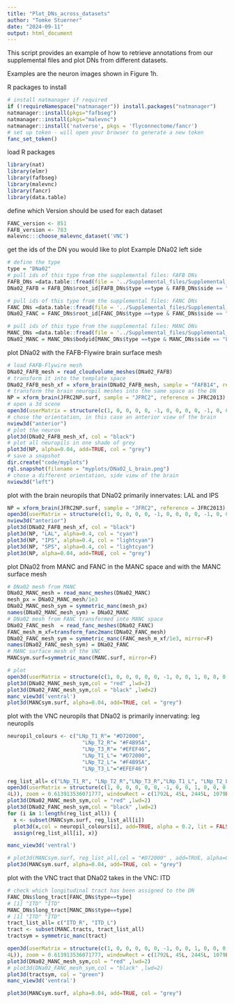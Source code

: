 ```yaml
---
title: "Plot_DNs_across_datasets"
author: "Tomke Stuerner"
date: "2024-09-11"
output: html_document
---
```

This script provides an example of how to retrieve annotations from our supplemental files and plot DNs from different datasets. 

Examples are the neuron images shown in Figure 1h.

R packages to install
```r
# install natmanager if required
if (!requireNamespace("natmanager")) install.packages("natmanager")
natmanager::install(pkgs="fafbseg")
natmanager::install(pkgs="malevnc")
natmanager::install('natverse', pkgs = 'flyconnectome/fancr')
# set up token - will open your browser to generate a new token
fanc_set_token()
```
load R packages
```r
library(nat)
library(elmr)
library(fafbseg)
library(malevnc)
library(fancr)
library(data.table)
```
define which Version should be used for each dataset
```r
FANC_version <- 851
FAFB_version <- 783
malevnc:::choose_malevnc_dataset('VNC')
```
get the ids of the DN you would like to plot
Example DNa02 left side
```r
# define the type
type = "DNa02"
# pull ids of this type from the supplemental files: FAFB DNs
FAFB_DNs =data.table::fread(file = '../Supplemental_files/Supplemental_file5_FAFB_DNs.tsv')
DNa02_FAFB = FAFB_DNs$root_id[FAFB_DNs$type ==type & FAFB_DNs$side == "L"]

# pull ids of this type from the supplemental files: FANC DNs
FANC_DNs =data.table::fread(file = '../Supplemental_files/Supplemental_file6_FANC_DNs.tsv')
DNa02_FANC = FANC_DNs$root_id[FANC_DNs$type ==type & FANC_DNs$side == "L"]

# pull ids of this type from the supplemental files: MANC DNs
MANC_DNs =data.table::fread(file = '../Supplemental_files/Supplemental_file7_MANC_DNs.tsv')
DNa02_MANC = MANC_DNs$bodyid[MANC_DNs$type ==type & MANC_DNs$side == "L"]
```

plot DNa02 with the FAFB-Flywire brain surface mesh
```r
# load FAFB-Flywire mesh
DNa02_FAFB_mesh = read_cloudvolume_meshes(DNa02_FAFB)
# transform it into the template space
DNa02_FAFB_mesh_xf = xform_brain(DNa02_FAFB_mesh, sample = "FAFB14", reference = JFRC2013)
# transform the brain neuropil meshes into the same space as the DN
NP = xform_brain(JFRC2NP.surf, sample = "JFRC2", reference = JFRC2013)
# open a 3d scene
open3d(userMatrix = structure(c(1, 0, 0, 0, 0, -1, 0, 0, 0, 0, -1, 0, 0, 0, 0, 1), .Dim = c(4L,4L)), zoom = 0.556837737560272, windowRect = c(0L, 44L, 1686L, 1090L))
# chose the orientation, in this case an anterior view of the brain
nview3d("anterior")
# plot the neuron
plot3d(DNa02_FAFB_mesh_xf, col = "black")
# plot all neuropils in one shade of grey
plot3d(NP, alpha=0.04, add=TRUE, col = "grey")
# save a snapshot
dir.create("code/myplots")
rgl.snapshot(filename = "myplots/DNa02_L_brain.png")
# chose a different orientation, side view of the brain
nview3d("left")
```

plot with the brain neuropils that DNa02 primarily innervates: LAL and IPS
```r
NP = xform_brain(JFRC2NP.surf, sample = "JFRC2", reference = JFRC2013)
open3d(userMatrix = structure(c(1, 0, 0, 0, 0, -1, 0, 0, 0, 0, -1, 0, 0, 0, 0, 1), .Dim = c(4L,4L)), zoom = 0.556837737560272, windowRect = c(0L, 44L, 1686L, 1090L))
nview3d("anterior")
plot3d(DNa02_FAFB_mesh_xf, col = "black")
plot3d(NP, "LAL", alpha=0.4, col = "cyan")
plot3d(NP, "IPS", alpha=0.4, col = "lightcyan")
plot3d(NP, "SPS", alpha=0.4, col = "lightcyan")
plot3d(NP, alpha=0.04, add=TRUE, col = "grey")
```


plot DNa02 from MANC and FANC 
in the MANC space and with the MANC surface mesh
```r
# DNa02 mesh from MANC
DNa02_MANC_mesh = read_manc_meshes(DNa02_MANC)
mesh_px = DNa02_MANC_mesh/1e3
DNa02_MANC_mesh_sym = symmetric_manc(mesh_px)
names(DNa02_MANC_mesh_sym) = DNa02_MANC
# DNa02 mesh from FANC transformed into MANC space
DNa02_FANC_mesh  = read_fanc_meshes(DNa02_FANC)
FANC_mesh_m_xf=transform_fanc2manc(DNa02_FANC_mesh)
DNa02_FANC_mesh_sym = symmetric_manc(FANC_mesh_m_xf/1e3, mirror=F)
names(DNa02_FANC_mesh_sym) = DNa02_FANC
# MANC surface mesh of the VNC
MANCsym.surf=symmetric_manc(MANC.surf, mirror=F)

# plot
open3d(userMatrix = structure(c(1, 0, 0, 0, 0, 0, -1, 0, 0, 1, 0, 0, 0, 0, 0, 1), .Dim = c(4L,4L)), zoom = 0.613913536071777, windowRect = c(1792L, 45L, 2445L, 1079L))
plot3d(DNa02_MANC_mesh_sym,col = "red" ,lwd=2)
plot3d(DNa02_FANC_mesh_sym,col = "black" ,lwd=2)
manc_view3d('ventral')
plot3d(MANCsym.surf, alpha=0.04, add=TRUE, col = "grey")
```

plot with the VNC neuropils that DNa02 is primarily innervating: leg neuropils
```r
neuropil_colours <- c("LNp_T1_R"= "#D72000",
                        "LNp_T2_R"= "#F4B95A",
                        "LNp_T3_R"= "#EFEF46",
                        "LNp_T1_L"= "#D72000",
                        "LNp_T2_L"= "#F4B95A",
                        "LNp_T3_L"="#EFEF46")

reg_list_all= c("LNp_T1_R", "LNp_T2_R","LNp_T3_R","LNp_T1_L", "LNp_T2_L","LNp_T3_L")
open3d(userMatrix = structure(c(1, 0, 0, 0, 0, 0, -1, 0, 0, 1, 0, 0, 0, 0, 0, 1), .Dim = c(4L, 
4L)), zoom = 0.613913536071777, windowRect = c(1792L, 45L, 2445L, 1079L))
plot3d(DNa02_MANC_mesh_sym,col = "red" ,lwd=2)
plot3d(DNa02_FANC_mesh_sym,col = "black" ,lwd=2)
for (i in 1:length(reg_list_all)) {
  x <- subset(MANCsym.surf, reg_list_all[i])
  plot3d(x,col = neuropil_colours[i], add=TRUE, alpha = 0.2, lit = FALSE)
  assign(reg_list_all[i], x)}

manc_view3d('ventral')

# plot3d(MANCsym.surf, reg_list_all,col = "#D72000" , add=TRUE, alpha=0.2, lit = FALSE)
plot3d(MANCsym.surf, alpha=0.04, add=TRUE, col = "grey")
```

plot with the VNC tract that DNa02 takes in the VNC: ITD
```r
# check which longitudinal tract has been assigned to the DN
FANC_DNs$long_tract[FANC_DNs$type==type]
# [1] "ITD" "ITD"
MANC_DNs$long_tract[MANC_DNs$type==type]
# [1] "ITD" "ITD"
tract_list_all= c("ITD_R", "ITD_L")
tract <- subset(MANC.tracts, tract_list_all)
tractsym = symmetric_manc(tract)

open3d(userMatrix = structure(c(1, 0, 0, 0, 0, 0, -1, 0, 0, 1, 0, 0, 0, 0, 0, 1), .Dim = c(4L, 
4L)), zoom = 0.613913536071777, windowRect = c(1792L, 45L, 2445L, 1079L))
plot3d(DNa02_MANC_mesh_sym,col = "red" ,lwd=2)
# plot3d(DNa02_FANC_mesh_sym,col = "black" ,lwd=2)
plot3d(tractsym, col = "green")
manc_view3d('ventral')

plot3d(MANCsym.surf, alpha=0.04, add=TRUE, col = "grey")
```
